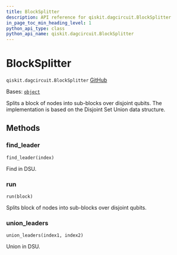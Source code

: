 ```yaml
---
title: BlockSplitter
description: API reference for qiskit.dagcircuit.BlockSplitter
in_page_toc_min_heading_level: 1
python_api_type: class
python_api_name: qiskit.dagcircuit.BlockSplitter
---
```


# BlockSplitter

<span id="qiskit.dagcircuit.BlockSplitter" />

`qiskit.dagcircuit.BlockSplitter` [GitHub](https://github.com/qiskit/qiskit/tree/stable/0.25/qiskit/dagcircuit/collect_blocks.py "view source code")

Bases: [`object`](https://docs.python.org/3/library/functions.html#object "(in Python v3.12)")

Splits a block of nodes into sub-blocks over disjoint qubits. The implementation is based on the Disjoint Set Union data structure.

## Methods

### find\_leader

<span id="qiskit.dagcircuit.BlockSplitter.find_leader" />

`find_leader(index)`

Find in DSU.

### run

<span id="qiskit.dagcircuit.BlockSplitter.run" />

`run(block)`

Splits block of nodes into sub-blocks over disjoint qubits.

### union\_leaders

<span id="qiskit.dagcircuit.BlockSplitter.union_leaders" />

`union_leaders(index1, index2)`

Union in DSU.

